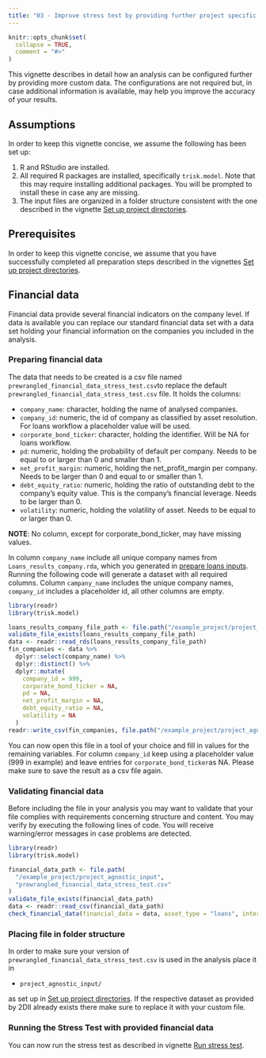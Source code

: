 ```yaml
---
title: "03 - Improve stress test by providing further project specific data"
---
```


```r
knitr::opts_chunk$set(
  collapse = TRUE,
  comment = "#>"
)
```

This vignette describes in detail how an analysis can be configured further by
providing more custom data. The configurations are not required but, in case
additional information is available, may help you improve the accuracy of your
results.

## Assumptions

In order to keep this vignette concise, we assume the following has been set up:

1. R and RStudio are installed.
2. All required R packages are installed, specifically
`trisk.model`. Note that this may require installing additional
packages. You will be prompted to install these in case any are missing.
3. The input files are organized in a folder structure consistent with the one
described in the vignette [Set up project directories](https://2degreesinvesting.github.io/trisk.model/articles/articles/01-setup-project-directories.html).

## Prerequisites
In order to keep this vignette concise, we assume that you have successfully
completed all preparation steps described in the vignettes [Set up project
directories](https://2degreesinvesting.github.io/trisk.model/articles/articles/01-setup-project-directories.html).


## Financial data
Financial data provide several financial indicators on the company level. If
data is available you can replace our standard financial data set with a data
set holding your financial information on the companies you included in the
analysis.  

### Preparing financial data
The data that needs to be created is a csv file named
`prewrangled_financial_data_stress_test.csv`to replace the default
`prewrangled_financial_data_stress_test.csv` file.
It holds the columns:

* `company_name`: character, holding the name of analysed companies.
* `company_id`: numeric, the id of company as classified by asset resolution.
For loans workflow a placeholder value will be used.
* `corporate_bond_ticker`: character, holding the identifier. Will be NA for
loans workflow.
* `pd`: numeric, holding the probability of default per company. Needs to be
equal to or larger than 0 and smaller than 1.
* `net_profit_margin`: numeric, holding the net_profit_margin per company. Needs
to be larger than 0 and equal to or smaller than 1.
* `debt_equity_ratio`: numeric, holding the ratio of outstanding debt to the
company's equity value. This is the company's financial leverage. Needs to be
larger than 0. 
* `volatility`: numeric, holding the volatility of asset. Needs to be equal to
or larger than 0.

**NOTE**: No column, except for corporate_bond_ticker, may have missing values.

In column `company_name` include all unique company names from
`Loans_results_company.rda`, which you generated in [prepare loans
inputs](https://2degreesinvesting.github.io/trisk.model/articles/articles/02-prepare-loans-inputs.html).
Running the following code will generate a dataset with all required columns.
Column `campany_name` includes the unique company names, `company_id` includes a
placeholder id, all other columns are empty.

```r
library(readr)
library(trisk.model)

loans_results_company_file_path <- file.path("/example_project/project_specific_input", "Loans_results_company.rda")
validate_file_exists(loans_results_company_file_path)
data <- readr::read_rds(loans_results_company_file_path)
fin_companies <- data %>%
  dplyr::select(company_name) %>%
  dplyr::distinct() %>%
  dplyr::mutate(
    company_id = 999,
    corporate_bond_ticker = NA,
    pd = NA,
    net_profit_margin = NA,
    debt_equity_ratio = NA,
    volatility = NA
  )
readr::write_csv(fin_companies, file.path("/example_project/project_agnostic_input", "prewrangled_financial_data_stress_test.csv")) # NOTE that this will overwrite financial data currently stored at the location if available
```

You can now open this file in a tool of your choice and fill in values for the
remaining variables. For column `company_id` keep using a placeholder value
(999 in example) and leave entries for `corporate_bond_ticker`as NA. Please make
sure to save the result as a csv file again.

### Validating financial data
Before including the file in your analysis you may want to validate that your
file complies with requirements concerning structure and content. You may verify
by executing the following lines of code. You will receive warning/error
messages in case problems are detected.
```r
library(readr)
library(trisk.model)

financial_data_path <- file.path(
  "/example_project/project_agnostic_input",
  "prewrangled_financial_data_stress_test.csv"
)
validate_file_exists(financial_data_path)
data <- readr::read_csv(financial_data_path)
check_financial_data(financial_data = data, asset_type = "loans", interactive_mode = TRUE)
```

### Placing file in folder structure
In order to make sure your version
of `prewrangled_financial_data_stress_test.csv` is used in the analysis place it
in

* `project_agnostic_input/`  
    
as set up in [Set up project
directories](https://2degreesinvesting.github.io/trisk.model/articles/articles/01-setup-project-directories.html).
If the respective dataset as provided by 2DII already exists there make sure to 
replace it with your custom file.

### Running the Stress Test with provided financial data
You can now run the stress test as described in vignette [Run stress test](https://2degreesinvesting.github.io/trisk.model/articles/articles/02-run-stress-test.html).
